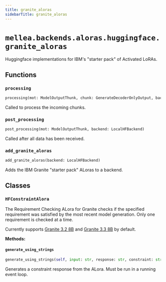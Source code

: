 ```yaml
---
title: granite_aloras
sidebarTitle: granite_aloras
---
```


# `mellea.backends.aloras.huggingface.granite_aloras`


Huggingface implementations for IBM's "starter pack" of Activated LoRAs.

## Functions

### `processing`

```python
processing(mot: ModelOutputThunk, chunk: GenerateDecoderOnlyOutput, backend: LocalHFBackend, force_yn: bool, gen_prompt: str)
```


Called to process the incoming chunks.


### `post_processing`

```python
post_processing(mot: ModelOutputThunk, backend: LocalHFBackend)
```


Called after all data has been received.


### `add_granite_aloras`

```python
add_granite_aloras(backend: LocalHFBackend)
```


Adds the IBM Granite "starter pack" ALoras to a backend.


## Classes

### `HFConstraintAlora`


The Requirement Checking ALora for Granite checks if the specified requirement was satisfied by the most recent model generation. Only one requirement is checked at a time.

Currently supports [Granite 3.2 8B](https://huggingface.co/ibm-granite/granite-3.2-8b-alora-requirement-check) and [Granite 3.3 8B](https://huggingface.co/ibm-granite/granite-3.3-8b-alora-requirement-check) by default.


**Methods:**

#### `generate_using_strings`

```python
generate_using_strings(self, input: str, response: str, constraint: str, force_yn: bool = True, stream: bool = False) -> ModelOutputThunk
```

Generates a constraint response from the ALora. Must be run in a running event loop.

